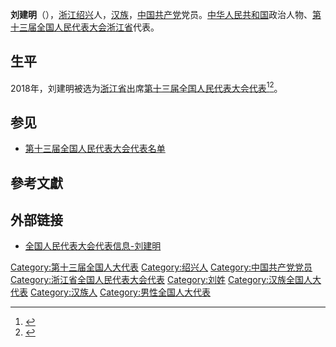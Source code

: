 {{Infobox person
|name=刘建明
|birth_date={{birth year and age|1967|5}}
|ancestor=[[浙江|浙江]][[绍兴|绍兴]]
|nationality={{PRC}}
|title=[[全国人大代表|全国人大代表]]
|ethnicity=[[汉族|汉族]]
|gender=男
|party={{cpc}}
|website=[http://210.82.31.1:8084/delegate/viewDelegate.action?dbid=130837 全国人大代表数据库]
}}
'''刘建明'''（{{bd|1967年|5月}}），[[浙江|浙江]][[绍兴|绍兴]]人，[[汉族|汉族]]，[[中国共产党|中国共产党]]党员。[[中华人民共和国|中华人民共和国]]政治人物、[[第十三届全国人民代表大会|第十三届全国人民代表大会]][[浙江省|浙江省]]代表{{refnest|{{Cite web|url=http://210.82.31.1:8084/delegate/viewDelegate.action?dbid=130837|title=全国人民代表大会代表信息-刘建明|accessdate=2020-03-16|work=中国人大网}}}}。

==生平==
2018年，刘建明被选为[[浙江省|浙江省]]出席[[第十三届全国人民代表大会|第十三届全国人民代表大会]][[第十三届全国人民代表大会代表|代表]]<ref>{{Cite web|title=中华人民共和国第十三届全国人民代表大会代表名单|url=http://www.gov.cn/xinwen/2018-02/24/content_5268538.htm|accessdate=2020-03-16|work=中国政府网|archive-date=2020-02-28|archive-url=https://web.archive.org/web/20200228133636/http://www.gov.cn/xinwen/2018-02/24/content_5268538.htm|dead-url=no}}</ref><ref>{{Cite web|title=（受权发布）中华人民共和国第十三届全国人民代表大会代表名单-中新网|url=http://www.chinanews.com/gn/2018/02-25/8453959.shtml|accessdate=2021-02-19|work=[[中国新闻网|中国新闻网]]|archive-date=2018-02-27|archive-url=https://web.archive.org/web/20180227031724/http://www.chinanews.com/gn/2018/02-25/8453959.shtml|dead-url=no}}</ref>。

==参见==
* [[第十三届全国人民代表大会代表名单|第十三届全国人民代表大会代表名单]]

==參考文獻==
{{reflist}}

==外部链接==
{{Portal|中国|政治}}
* [http://210.82.31.1:8084/delegate/viewDelegate.action?dbid=130837 全国人民代表大会代表信息-刘建明]

[[Category:第十三届全国人大代表|Category:第十三届全国人大代表]]
[[Category:绍兴人|Category:绍兴人]]
[[Category:中国共产党党员|Category:中国共产党党员]]
[[Category:浙江省全国人民代表大会代表|Category:浙江省全国人民代表大会代表]]
[[Category:刘姓|Category:刘姓]]
[[Category:汉族全国人大代表|Category:汉族全国人大代表]]
[[Category:汉族人|Category:汉族人]]
[[Category:男性全国人大代表|Category:男性全国人大代表]]


{{中国政治人物小作品}}